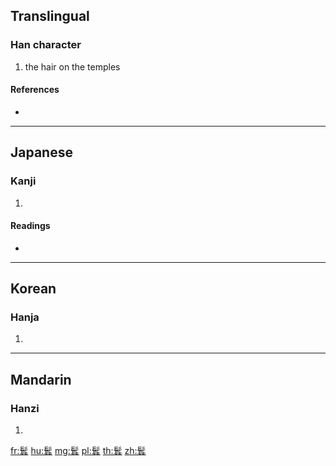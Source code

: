 {{character info/new}}
==Translingual==

===Han character===
{{Han char|rn=190|rad=髟|as=07|sn=17|four=|canj=SHOMC}}

# the hair on the temples

====References====
* {{Han ref|kx=1454.391|dkj=45469|hdz=74526.050|uh=9B02|ud=39682}}

----

==Japanese==

===Kanji===
{{ja-kanji|grade=|rs=髟07}}

# {{defn|lang=ja|sort=髟07}}

====Readings====
* {{ja-readings|on=[[びん]] (bin), [[ひん]] (hin)|kun=}}

----

==Korean==

===Hanja===
{{ko-hanja|hangeul=빈|eumhun=|rv=bin|mr=pin|y=pin}}

# {{defn|lang=ko|sort=髟07}}

----

==Mandarin==

===Hanzi===
{{cmn-hanzi|pin=[[bìn]] ([[bin4]])|wg=pin<sup>4</sup>}}

# {{defn|lang=cmn|sort=髟07}}

[[fr:鬂]]
[[hu:鬂]]
[[mg:鬂]]
[[pl:鬂]]
[[th:鬂]]
[[zh:鬂]]